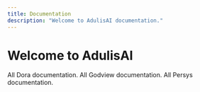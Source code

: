 ```yaml
---
title: Documentation
description: "Welcome to AdulisAI documentation."
---
```


# Welcome to AdulisAI

<Card title="Dora Docs" icon="link" href="/dora/introduction">
    All Dora documentation.
</Card>

<Card title="Godview Docs" icon="link" href="/godview/introduction">
    All Godview documentation.
</Card>

<Card title="Persys Docs" icon="link" href="/persys/introduction">
    All Persys documentation.
</Card>